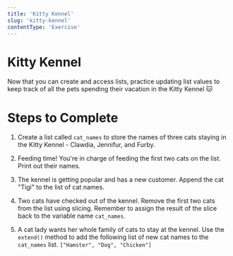 ```yaml
---
title: 'Kitty Kennel'
slug: 'kitty-kennel'
contentType: 'Exercise'
---
```


# Kitty Kennel

Now that you can create and access lists, practice updating list values to keep track of all the
pets spending their vacation in the Kitty Kennel :cat:

# Steps to Complete

1. Create a list called `cat_names` to store the names of three cats staying in the Kitty Kennel -
   Clawdia, Jennifur, and Furby.

2. Feeding time! You're in charge of feeding the first two cats on the list. Print out their names.

3. The kennel is getting popular and has a new customer. Append the cat "Tigi" to the list of cat
   names.

4. Two cats have checked out of the kennel. Remove the first two cats from the list using slicing.
   Remember to assign the result of the slice back to the variable name `cat_names`.

5. A cat lady wants her whole family of cats to stay at the kennel. Use the `extend()` method to add
   the following list of new cat names to the `cat_names` list. `["Hamster", "Dog", "Chicken"]`

<Exercise contentSrc="@makeschool2/T6-KittyKennel" title="Kitty Kennel" />
